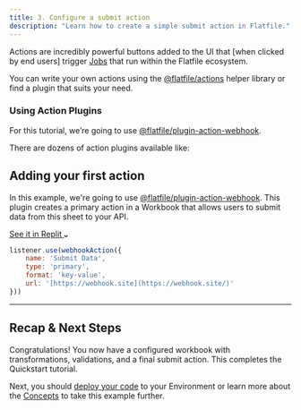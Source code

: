 ```yaml
---
title: 3. Configure a submit action
description: "Learn how to create a simple submit action in Flatfile."
---
```


Actions are incredibly powerful buttons added to the UI that [when clicked by end users] trigger <Tooltip tip="Learn about Jobs">[Jobs](../concepts/jobs)</Tooltip> 
that run within the Flatfile ecosystem. 

You can write your own actions using the [@flatfile/actions](npmjs.com) helper library or find a plugin that suits your need.

### Using Action Plugins

For this tutorial, we’re going to use [@flatfile/plugin-action-webhook](npmjs.com).

There are dozens of action plugins available like: 

<CardGroup cols={3}>
  <Card color="#CB3837" title="@flatfile/plugin-action-download-xlsx" icon="npm" href="npmjs.com">
  </Card>
  <Card color="#CB3837" title="@flatfile/plugin-action-download-zip" icon="npm" href="npmjs.com">
  </Card>
  <Card color="#CB3837" title="@flatfile/plugin-action-postgresql-egress" icon="npm" href="npmjs.com">
  </Card>
</CardGroup>

## Adding your first action 

In this example, we're going to use [@flatfile/plugin-action-webhook](npmjs.com). This plugin creates a primary action in a Workbook 
that allows users to submit data from this sheet to your API.

<a target="_blank" class="group px-4 py-1.5 relative inline-flex items-center rounded-full shadow-sm text-sm font-medium" 
href="https://replit.com/@AshleyMulligan/BogusFinancialAssembler#index.ts">
    <span class="absolute inset-0 bg-primary-dark rounded-full group-hover:opacity-[0.9]"></span>
    <span class="z-10 mr-2 text-white">See it in Replit</span>
    <svg width="6" height="3" class="h-2 overflow-visible -rotate-90 text-white" aria-hidden="true"><path d="M0 0L3 3L6 0" fill="none" stroke="currentColor" stroke-width="1.5" stroke-linecap="round"></path></svg>
</a>


```jsx
listener.use(webhookAction({
	name: 'Submit Data',
	type: 'primary',
	format: 'key-value',
	url: '[https://webhook.site](https://webhook.site/)'
}))
```

---

## Recap & Next Steps
Congratulations! You now have a configured workbook with transformations, validations, and a final submit action. 
This completes the Quickstart tutorial.

Next, you should [deploy your code](../developer-tools/deploying) to your Environment or 
learn more about the [Concepts](../concepts/spaces) to take this example further.
